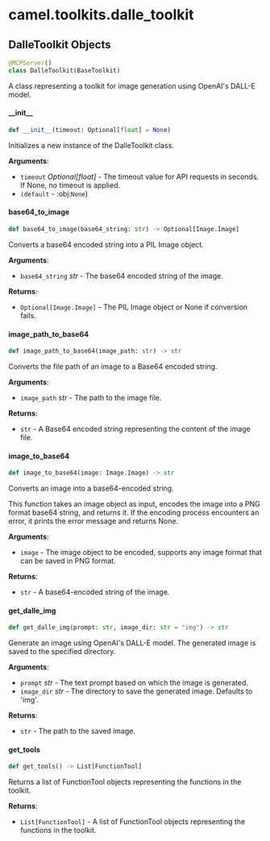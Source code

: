 <a id="camel.toolkits.dalle_toolkit"></a>

# camel.toolkits.dalle\_toolkit

<a id="camel.toolkits.dalle_toolkit.DalleToolkit"></a>

## DalleToolkit Objects

```python
@MCPServer()
class DalleToolkit(BaseToolkit)
```

A class representing a toolkit for image generation using OpenAI's
DALL-E model.

<a id="camel.toolkits.dalle_toolkit.DalleToolkit.__init__"></a>

#### \_\_init\_\_

```python
def __init__(timeout: Optional[float] = None)
```

Initializes a new instance of the DalleToolkit class.

**Arguments**:

- `timeout` _Optional[float]_ - The timeout value for API requests
  in seconds. If None, no timeout is applied.
- `(default` - :obj:`None`)

<a id="camel.toolkits.dalle_toolkit.DalleToolkit.base64_to_image"></a>

#### base64\_to\_image

```python
def base64_to_image(base64_string: str) -> Optional[Image.Image]
```

Converts a base64 encoded string into a PIL Image object.

**Arguments**:

- `base64_string` _str_ - The base64 encoded string of the image.
  

**Returns**:

- `Optional[Image.Image]` - The PIL Image object or None if conversion
  fails.

<a id="camel.toolkits.dalle_toolkit.DalleToolkit.image_path_to_base64"></a>

#### image\_path\_to\_base64

```python
def image_path_to_base64(image_path: str) -> str
```

Converts the file path of an image to a Base64 encoded string.

**Arguments**:

- `image_path` _str_ - The path to the image file.
  

**Returns**:

- `str` - A Base64 encoded string representing the content of the image
  file.

<a id="camel.toolkits.dalle_toolkit.DalleToolkit.image_to_base64"></a>

#### image\_to\_base64

```python
def image_to_base64(image: Image.Image) -> str
```

Converts an image into a base64-encoded string.

This function takes an image object as input, encodes the image into a
PNG format base64 string, and returns it.
If the encoding process encounters an error, it prints the error
message and returns None.

**Arguments**:

- `image` - The image object to be encoded, supports any image format
  that can be saved in PNG format.
  

**Returns**:

- `str` - A base64-encoded string of the image.

<a id="camel.toolkits.dalle_toolkit.DalleToolkit.get_dalle_img"></a>

#### get\_dalle\_img

```python
def get_dalle_img(prompt: str, image_dir: str = "img") -> str
```

Generate an image using OpenAI's DALL-E model.
The generated image is saved to the specified directory.

**Arguments**:

- `prompt` _str_ - The text prompt based on which the image is
  generated.
- `image_dir` _str_ - The directory to save the generated image.
  Defaults to 'img'.
  

**Returns**:

- `str` - The path to the saved image.

<a id="camel.toolkits.dalle_toolkit.DalleToolkit.get_tools"></a>

#### get\_tools

```python
def get_tools() -> List[FunctionTool]
```

Returns a list of FunctionTool objects representing the
functions in the toolkit.

**Returns**:

- `List[FunctionTool]` - A list of FunctionTool objects
  representing the functions in the toolkit.

